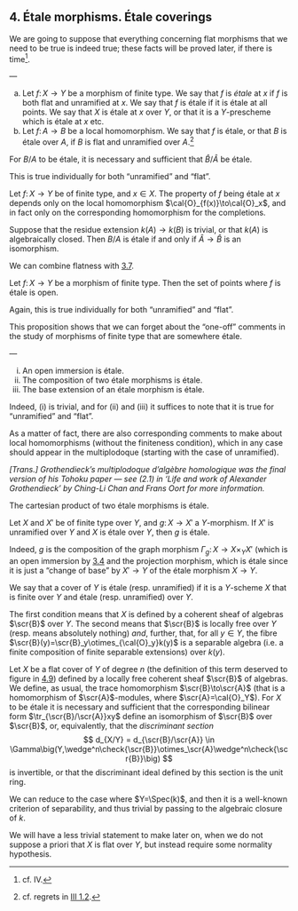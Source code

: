 ## 4. Étale morphisms. Étale coverings {#I.4}

We are going to suppose that everything concerning flat morphisms that we need to be true is indeed true;
these facts will be proved later, if there is time^[cf. IV.].

::: {.rmenv #I.4.1 title="Definition 4.1"}
—

a. Let $f\colon X\to Y$ be a morphism of finite type.
    We say that $f$ is _étale_ at $x$ if $f$ is both flat and unramified at $x$.
    We say that $f$ is étale if it is étale at all points.
    We say that $X$ is étale at $x$ over $Y$, or that it is a $Y$-prescheme which is étale at $x$ etc.
b. Let $f\colon A\to B$ be a local homomorphism.
    We say that $f$ is étale, or that $B$ is étale over $A$, if $B$ is flat and unramified over $A$.^[cf. regrets in [III 1.2](#III.1.2).]
:::

::: {.itenv #I.4.2 title="Proposition 4.2"}
For $B/A$ to be étale, it is necessary and sufficient that $\hat{B}/\hat{A}$ be étale.
:::

\oldpage{5}

::: {.proof}
This is true individually for both "unramified" and "flat".
:::

::: {.itenv #I.4.3 title="Corollary 4.3"}
Let $f\colon X\to Y$ be of finite type, and $x\in X$.
The property of $f$ being étale at $x$ depends only on the local homomorphism $\cal{O}_{f(x)}\to\cal{O}_x$, and in fact only on the corresponding homomorphism for the completions.
:::

::: {.itenv #I.4.4 title="Corollary 4.4"}
Suppose that the residue extension $k(A)\to k(B)$ is trivial, or that $k(A)$ is algebraically closed.
Then $B/A$ is étale if and only if $\hat{A}\to\hat{B}$ is an isomorphism.
:::

We can combine flatness with [3.7](#I.3.7).

::: {.itenv #I.4.5 title="Proposition 4.5"}
Let $f\colon X\to Y$ be a morphism of finite type.
Then the set of points where $f$ is étale is open.
:::

::: {.proof}
Again, this is true individually for both "unramified" and "flat".
:::

This proposition shows that we can forget about the "one-off" comments in the study of morphisms of finite type that are somewhere étale.

::: {.itenv #I.4.6 title="Proposition 4.6"}
—

i. An open immersion is étale.
ii. The composition of two étale morphisms is étale.
iii. The base extension of an étale morphism is étale.
:::

::: {.proof}
Indeed, (i) is trivial, and for (ii) and (iii) it suffices to note that it is true for "unramified" and "flat".
:::

As a matter of fact, there are also corresponding comments to make about local homomorphisms (without the finiteness condition), which in any case should appear in the multiplodoque (starting with the case of unramified).

_[Trans.] Grothendieck's _multiplodoque d'algèbre homologique_ was the final version of his _Tohoku paper_ --- see (2.1) in 'Life and work of Alexander Grothendieck' by Ching-Li Chan and Frans Oort for more information._

::: {.itenv #I.4.7 title="Corollary 4.7"}
The cartesian product of two étale morphisms is étale.
:::

::: {.itenv #I.4.8 title="Corollary 4.8"}
Let $X$ and $X'$ be of finite type over $Y$, and $g\colon X\to X'$ a $Y$-morphism.
If $X'$ is unramified over $Y$ and $X$ is étale over $Y$, then $g$ is étale.
:::

::: {.proof}
Indeed, $g$ is the composition of the graph morphism $\Gamma_g\colon X\to X\times_Y X'$ (which is an open immersion by [3.4](#I.3.4) and the projection morphism, which is étale since it is just a "change of base" by $X'\to Y$ of the étale morphism $X\to Y$.
:::

::: {.rmenv #I.4.9 title="Definition 4.9"}
We say that a cover of $Y$ is étale (resp. unramified) if it is a $Y$-scheme $X$ that is finite over $Y$ and étale (resp. unramified) over $Y$.
:::

The first condition means that $X$ is defined by a coherent sheaf of algebras $\scr{B}$ over $Y$.
The second means that $\scr{B}$ is locally free over $Y$ (resp. means absolutely nothing) _and_, further, that, for all $y\in Y$, the fibre $\scr{B}(y)=\scr{B}_y\otimes_{\cal{O}_y}k(y)$ is a separable algebra (i.e. a finite composition of finite separable extensions) over $k(y)$.

::: {.itenv #I.4.10 title="Proposition 4.10"}
Let $X$ be a flat cover of $Y$ of degree $n$ (the definition of this term deserved to figure in [4.9](#I.4.9)) defined by a locally free coherent sheaf $\scr{B}$ of algebras.
We define, as usual, the trace homomorphism $\scr{B}\to\scr{A}$ (that is a homomorphism of $\scr{A}$-modules, where $\scr{A}=\cal{O}_Y$).
For $X$ to be étale it is necessary and sufficient that the corresponding bilinear form $\tr_{\scr{B}/\scr{A}}xy$ define an isomorphism of $\scr{B}$ over $\scr{B}$, or, equivalently, that the _discriminant section_
$$
  d_{X/Y}
  = d_{\scr{B}/\scr{A}}
  \in \Gamma\big(Y,\wedge^n\check{\scr{B}}\otimes_\scr{A}\wedge^n\check{\scr{B}}\big)
$$
is invertible, or that the discriminant ideal defined by this section is the unit ring.
:::

::: {.proof}
We can reduce to the case where $Y=\Spec(k)$, and then it is a well-known criterion of separability, and thus trivial by passing to the algebraic closure of $k$.
:::

::: {.rmenv title="Remark"}
We will have a less trivial statement to make later on, when we do not suppose a priori that $X$ is flat over $Y$, but instead require some normality hypothesis.
:::

\oldpage{6}
